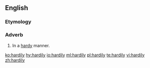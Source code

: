 ==English==

===Etymology===
{{suffix|en|hardy|ly}}

===Adverb===
{{en-adv}}

# In a [[hardy]] manner.

[[ko:hardily]]
[[hy:hardily]]
[[io:hardily]]
[[ml:hardily]]
[[pl:hardily]]
[[te:hardily]]
[[vi:hardily]]
[[zh:hardily]]